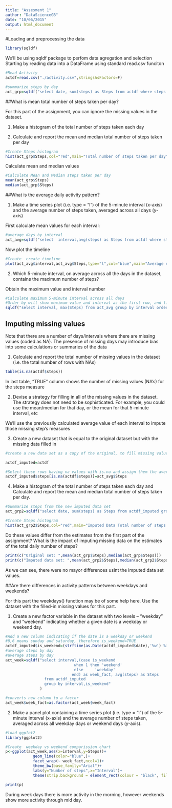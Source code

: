 ```yaml
---
title: "Assesment 1"
author: "DataScienceGB"
date: "10/06/2015"
output: html_document
---
```


#Loading and preprocessing the data

```r
library(sqldf)
```
We'll be using sqldf package to perfom data agregation and selection
Starting by reading data into a DataFrame using standard read.csv funciton

```r
#Read Activity
actdf=read.csv("./activity.csv",stringsAsFactors=F)

#summarize steps by day
act_grp=sqldf("select date, sum(steps) as Steps from actdf where steps!='NA' group by date")

```
##What is mean total number of steps taken per day?

For this part of the assignment, you can ignore the missing values in the dataset.

1. Make a histogram of the total number of steps taken each day

2. Calculate and report the mean and median total number of steps taken per day


```r
#Create Steps histogram
hist(act_grp$Steps,col="red",main="Total number of steps taken per day", xlab="Steps taken a day")
```

Calculate mean and median values

```r
#Calculate Mean and Median steps taken per day
mean(act_grp$Steps)
median(act_grp$Steps)
```
##What is the average daily activity pattern?

1. Make a time series plot (i.e. type = "l") of the 5-minute interval (x-axis) and the average number of steps taken, averaged across all days (y-axis)


First calculate mean values for each interval:

```r
#average days by interval
act_avg=sqldf("select  interval,avg(steps) as Steps from actdf where steps!='NA' group by interval")
```
Now plot the timeline
```r
#Create  create timeline
plot(act_avg$interval,act_avg$Steps,type="l",col="blue",main="Average number of steps by interval", ylab="Average steps taken by interval",xlab="5-minute day interval")
```

2. Which 5-minute interval, on average across all the days in the dataset, contains the maximum number of steps?

Obtain the maximum value and interval number

```r
#Calculate maximum 5-minute interval across all days
#Order by will show maximum value and interval as the first row, and limit 1 claus will only show the first row
sqldf("select interval, max(Steps) from act_avg group by interval order by 2 desc limit 1")
```

## Imputing missing values

Note that there are a number of days/intervals where there are missing values (coded as NA). The presence of missing days may introduce bias into some calculations or summaries of the data

1. Calculate and report the total number of missing values in the dataset (i.e. the total number of rows with NAs)

```r
table(is.na(actdf$steps))
```
In last table, "TRUE" column shows the number of missing values (NA's) for the steps measure

2. Devise a strategy for filling in all of the missing values in the dataset. The strategy does not need to be sophisticated. For example, you could use the mean/median for that day, or the mean for that 5-minute interval, etc

We'll use the previouslly calculated average value of each interval to impute those missing step's measures

3. Create a new dataset that is equal to the original dataset but with the missing data filled in


```r
#create a new data set as a copy of the original, to fill missing values

actdf_imputed=actdf

#Select those rows having na values with is.na and assign them the averege value of its interval
actdf_imputed$steps[is.na(actdf$steps)]=act_avg$Steps
```
4. Make a histogram of the total number of steps taken each day and Calculate and report the mean and median total number of steps taken per day. 
```r
#Summarize steps from the new imputed data set
act_grp2=sqldf("select date, sum(steps) as Steps from actdf_imputed group by date")

#Create Steps histogram
hist(act_grp2$Steps,col="red",main="Imputed Data Total number of steps taken per day", xlab="Steps taken a day")

```

Do these values differ from the estimates from the first part of the assignment? 
What is the impact of imputing missing data on the estimates of the total daily number of steps?

```r
print(c("Original set: ",mean(act_grp$Steps),median(act_grp$Steps)))
print(c("Imputed data set: ",mean(act_grp2$Steps),median(act_grp2$Steps)))      
```
As we can see, there were no mayor differences usint the imputed data set values.


##Are there differences in activity patterns between weekdays and weekends?

For this part the weekdays() function may be of some help here. Use the dataset with the filled-in missing values for this part.

1. Create a new factor variable in the dataset with two levels -- "weekday" and "weekend" indicating whether a given date is a weekday or weekend day.

```r
#Add a new column indicating if the date is a weekday or weekend  
#0,6 means sunday and saturday, therefore is_weekend=TRUE
actdf_imputed$is_weekend=(strftime(as.Date(actdf_imputed$date),'%w') %in% c(0,6))
#average steps by day
#average steps by day
act_week=sqldf("select interval,(case is_weekend
                              when 1 then 'weekend'
                              else     'weekday'
                             end) as week_fact, avg(steps) as Steps 
                 from actdf_imputed 
                 group by interval,is_weekend"
               )

#converts new column to a factor
act_week$week_fact=as.factor(act_week$week_fact)

```



2. Make a panel plot containing a time series plot (i.e. type = "l") of the 5-minute interval (x-axis) and the average number of steps taken, averaged across all weekday days or weekend days (y-axis). 

```r
#load ggplot2
library(ggplot2)

#Create  weekday vs weekend comparission chart
p<-ggplot(act_week,aes(x=interval,y=Steps))+
            geom_line(color="blue",)+
            facet_wrap(~ week_fact,ncol=1)+          
            theme_bw(base_family="Arial")+
            labs(y="Number of steps",x="Interval")+
            theme(strip.background = element_rect(colour = "black", fill = "orange"))

print(p)

```

During week days there is more activity in the morning, however weekends show more activity through mid day.
